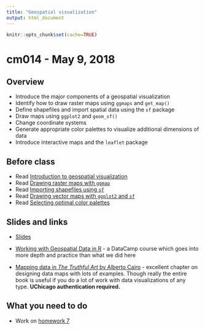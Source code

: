 ```yaml
---
title: "Geospatial visualization"
output: html_document
---
```


```r
knitr::opts_chunk$set(cache=TRUE)
```

# cm014 - May 9, 2018

## Overview

* Introduce the major components of a geospatial visualization
* Identify how to draw raster maps using `ggmaps` and `get_map()`
* Define shapefiles and import spatial data using the `sf` package
* Draw maps using `ggplot2` and `geom_sf()`
* Change coordinate systems
* Generate appropriate color palettes to visualize additional dimensions of data
* Introduce interactive maps and the `leaflet` package

## Before class

* Read [Introduction to geospatial visualization](geoviz_intro.html)
* Read [Drawing raster maps with `ggmap`](geoviz_ggmap.html)
* Read [Importing shapefiles using `sf`](geoviz_import_data.html)
* Read [Drawing vector maps with `ggplot2` and `sf`](geoviz_plot.html)
* Read [Selecting optimal color palettes](geoviz_color.html)

## Slides and links

* [Slides](extras/cm014_slides.html)

* [Working with Geospatial Data in R](https://www.datacamp.com/courses/working-with-geospatial-data-in-r) - a DataCamp course which goes into more depth and practice than what we did here
* [Mapping data in *The Truthful Art* by Alberto Cairo](http://proquestcombo.safaribooksonline.com.proxy.uchicago.edu/book/databases-and-reporting-tools/9780133440492/part-iii-functional/ch10_html) - excellent chapter on designing data maps with lots of examples. Though really the entire book is useful if you do a lot of work with data visualizations of any type. **UChicago authentication required.**

## What you need to do

* Work on [homework 7](hw07-distrib-learn-geospatial.html)

